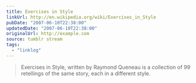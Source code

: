 ```yaml
---
title: Exercises in Style
linkUrl: http://en.wikipedia.org/wiki/Exercises_in_Style
pubDate: "2007-06-10T22:38:00"
updatedDate: "2007-06-10T22:38:00"
originalUrl: http://example.com
source: tumblr stream
tags:
  - "linklog"
---
```


> Exercises in Style, written by Raymond Queneau is a collection of 99 retellings of the same story, each in a different style.
